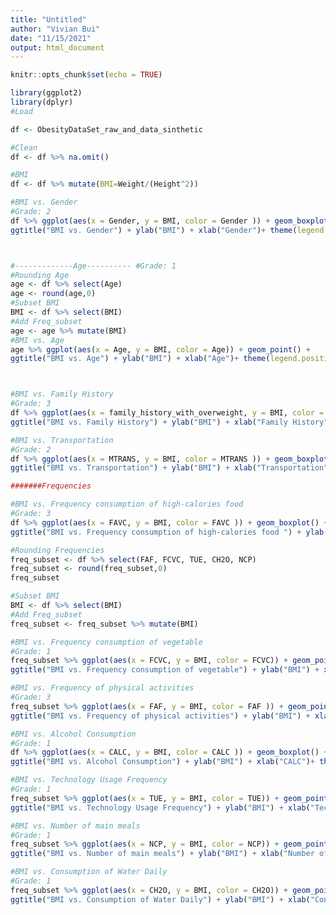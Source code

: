 ```yaml
---
title: "Untitled"
author: "Vivian Bui"
date: "11/15/2021"
output: html_document
---
```


```r
knitr::opts_chunk$set(echo = TRUE)
```

```R
library(ggplot2)
library(dplyr)
#Load

df <- ObesityDataSet_raw_and_data_sinthetic

#Clean 
df <- df %>% na.omit() 

#BMI
df <- df %>% mutate(BMI=Weight/(Height^2))

#BMI vs. Gender
#Grade: 2
df %>% ggplot(aes(x = Gender, y = BMI, color = Gender )) + geom_boxplot() + 
ggtitle("BMI vs. Gender") + ylab("BMI") + xlab("Gender")+ theme(legend.position="none")



#-------------Age---------- #Grade: 1
#Rounding Age
age <- df %>% select(Age)
age <- round(age,0) 
#Subset BMI
BMI <- df %>% select(BMI)
#Add Freq_subset
age <- age %>% mutate(BMI)
#BMI vs. Age
age %>% ggplot(aes(x = Age, y = BMI, color = Age)) + geom_point() + 
ggtitle("BMI vs. Age") + ylab("BMI") + xlab("Age")+ theme(legend.position="none")



#BMI vs. Family History
#Grade: 3
df %>% ggplot(aes(x = family_history_with_overweight, y = BMI, color = family_history_with_overweight )) + geom_boxplot() + 
ggtitle("BMI vs. Family History") + ylab("BMI") + xlab("Family History")+ theme(legend.position="none")

#BMI vs. Transportation 
#Grade: 2
df %>% ggplot(aes(x = MTRANS, y = BMI, color = MTRANS )) + geom_boxplot() + 
ggtitle("BMI vs. Transportation") + ylab("BMI") + xlab("Transportation")+ theme(legend.position="none")

#######Frequencies 

#BMI vs. Frequency consumption of high-calories food 
#Grade: 3
df %>% ggplot(aes(x = FAVC, y = BMI, color = FAVC )) + geom_boxplot() + 
ggtitle("BMI vs. Frequency consumption of high-calories food ") + ylab("BMI") + xlab("Frequency consumption of high-calories food ")+ theme(legend.position="none")

#Rounding Frequencies
freq_subset <- df %>% select(FAF, FCVC, TUE, CH2O, NCP)
freq_subset <- round(freq_subset,0) 
freq_subset

#Subset BMI
BMI <- df %>% select(BMI)
#Add Freq_subset
freq_subset <- freq_subset %>% mutate(BMI)

#BMI vs. Frequency consumption of vegetable
#Grade: 1
freq_subset %>% ggplot(aes(x = FCVC, y = BMI, color = FCVC)) + geom_point() + 
ggtitle("BMI vs. Frequency consumption of vegetable") + ylab("BMI") + xlab("Frequency consumption of vegetable")+ theme(legend.position="none")

#BMI vs. Frequency of physical activities 
#Grade: 3
freq_subset %>% ggplot(aes(x = FAF, y = BMI, color = FAF )) + geom_point() + 
ggtitle("BMI vs. Frequency of physical activities") + ylab("BMI") + xlab("Frequency of physical activities")+ theme(legend.position="none")

#BMI vs. Alcohol Consumption
#Grade: 1
df %>% ggplot(aes(x = CALC, y = BMI, color = CALC )) + geom_boxplot() + 
ggtitle("BMI vs. Alcohol Consumption") + ylab("BMI") + xlab("CALC")+ theme(legend.position="none")

#BMI vs. Technology Usage Frequency
#Grade: 1
freq_subset %>% ggplot(aes(x = TUE, y = BMI, color = TUE)) + geom_point() + 
ggtitle("BMI vs. Technology Usage Frequency") + ylab("BMI") + xlab("Technology Usage Frequency")+ theme(legend.position="none")

#BMI vs. Number of main meals
#Grade: 1
freq_subset %>% ggplot(aes(x = NCP, y = BMI, color = NCP)) + geom_point() + 
ggtitle("BMI vs. Number of main meals") + ylab("BMI") + xlab("Number of main meals")+ theme(legend.position="none")

#BMI vs. Consumption of Water Daily
#Grade: 1
freq_subset %>% ggplot(aes(x = CH2O, y = BMI, color = CH2O)) + geom_point() + 
ggtitle("BMI vs. Consumption of Water Daily") + ylab("BMI") + xlab("Consumption of Water Daily")+ theme(legend.position="none")



```